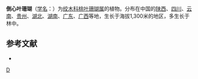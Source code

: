 {{Speciesbox 
| genus = Aucuba
| species = obcordata
| authority = (Rehd.) Fu
}}

'''倒心叶珊瑚'''（[[学名|学名]]：{{lang|la|''Aucuba obcordata''}}）为[[绞木科|绞木科]][[桃叶珊瑚属|桃叶珊瑚属]]的植物。分布在中国的[[陕西|陕西]]、[[四川|四川]]、[[云南|云南]]、[[贵州|贵州]]、[[湖北|湖北]]、[[湖南|湖南]]、[[广东|广东]]、[[广西|广西]]等地，生长于海拔1,300米的地区，多生长于林中。

== 参考文献 ==
<div class="references-small">
* {{cite web| url =http://www.bioinfo.cn/db05/KmzwSpecies.php?action=view&id=29791| title =倒心叶珊瑚| work =《中国高等植物数据库全库》| publisher =中国科学院微生物研究所| author =昆明植物研究所| accessdate =2009-02-26| deadurl =yes| archiveurl =https://web.archive.org/web/20160305055507/http://www.bioinfo.cn/db05/KmzwSpecies.php?action=view&id=29791| archivedate =2016-03-05}}
</div>
{{Taxonbar|from=Q10888235}}

[[Category:桃叶珊瑚属|D]]


{{植物小作品}}
